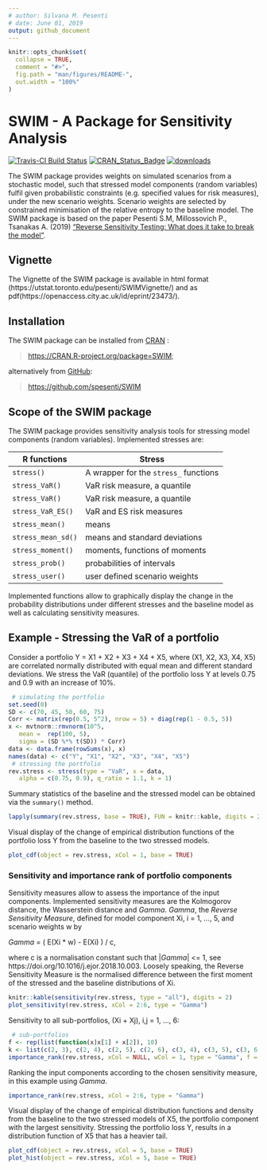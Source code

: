 ```yaml
---
# author: Silvana M. Pesenti
# date: June 01, 2019
output: github_document
---
```


<!-- README.md is generated from README.Rmd. Please edit that file -->

```r
knitr::opts_chunk$set(
  collapse = TRUE,
  comment = "#>",
  fig.path = "man/figures/README-",
  out.width = "100%"
)
```

# SWIM - A Package for Sensitivity Analysis

[![Travis-CI Build Status](https://travis-ci.org/spesenti/SWIM.svg?branch=master)](https://travis-ci.org/spesenti/SWIM)   [![CRAN\_Status\_Badge](https://www.r-pkg.org/badges/version/SWIM)](https://cran.r-project.org/package=SWIM) [![downloads](https://cranlogs.r-pkg.org/badges/grand-total/SWIM)](https://cran.r-project.org/package=SWIM)

The SWIM package provides weights on simulated scenarios from a stochastic model, such that stressed model components (random variables) fulfil given probabilistic constraints (e.g. specified values for risk measures), under the new scenario weights. Scenario weights are selected by constrained minimisation of the relative entropy to the baseline model. The SWIM package is based on the paper Pesenti S.M, Millossovich P., Tsanakas A. (2019) ["Reverse Sensitivity Testing: What does it take to break the model"](https://openaccess.city.ac.uk/id/eprint/18896/).


## Vignette

The Vignette of the SWIM package is available in html format (https://utstat.toronto.edu/pesenti/SWIMVignette/) and as pdf(https://openaccess.city.ac.uk/id/eprint/23473/).


## Installation

The SWIM package can be installed from [CRAN](https://CRAN.R-project.org/package=SWIM) :

> 
<https://CRAN.R-project.org/package=SWIM>;

alternatively from [GitHub](https://github.com/spesenti/SWIM):

> <https://github.com/spesenti/SWIM>

## Scope of the SWIM package  
The SWIM package provides sensitivity analysis tools for stressing model 
components (random variables). Implemented stresses are: 

R functions             | Stress
----------------------- | -------------------------------
`stress()`              | A wrapper for the `stress_` functions
`stress_VaR()`          | VaR risk measure, a quantile
`stress_VaR()`          | VaR risk measure, a quantile
`stress_VaR_ES()`       | VaR and ES risk measures
`stress_mean()`         | means
`stress_mean_sd()`      | means and standard deviations
`stress_moment()`       | moments, functions of moments
`stress_prob()`         | probabilities of intervals
`stress_user()`         | user defined scenario weights

Implemented functions allow to graphically display the change in the probability distributions under different stresses and the baseline model 
as well as calculating sensitivity measures. 


## Example - Stressing the VaR of a portfolio

Consider a portfolio Y = X1 + X2 + X3 + X4 + X5, where (X1, X2, X3, X4, X5) are correlated normally distributed with equal mean and different standard deviations.
We stress the VaR (quantile) of the portfolio loss Y at levels 0.75 and 0.9 with an increase of 10\%.
 
```r
 # simulating the portfolio 
set.seed(0)
SD <- c(70, 45, 50, 60, 75)
Corr <- matrix(rep(0.5, 5^2), nrow = 5) + diag(rep(1 - 0.5, 5))
x <- mvtnorm::rmvnorm(10^5, 
   mean =  rep(100, 5), 
   sigma = (SD %*% t(SD)) * Corr)
data <- data.frame(rowSums(x), x)
names(data) <- c("Y", "X1", "X2", "X3", "X4", "X5")
 # stressing the portfolio 
rev.stress <- stress(type = "VaR", x = data, 
   alpha = c(0.75, 0.9), q_ratio = 1.1, k = 1)
```

Summary statistics of the baseline and the stressed model can be obtained via the `summary()` method.  

```r
lapply(summary(rev.stress, base = TRUE), FUN = knitr::kable, digits = 2)
```

Visual display of the change of empirical distribution functions of the portfolio loss Y from the baseline to the two stressed models. 

```r
plot_cdf(object = rev.stress, xCol = 1, base = TRUE)
```


### Sensitivity and importance rank of portfolio components

Sensitivity measures allow to assess the importance of the input components. Implemented sensitivity measures are the Kolmogorov distance, the Wasserstein distance and *Gamma*. *Gamma*, the *Reverse Sensitivity Measure*, defined for model component Xi, i = 1, ..., 5, and scenario weights w by

*Gamma* = ( E(Xi * w) - E(Xi) ) / c,

where c is a normalisation constant such that |*Gamma*| <= 1, see https://doi.org/10.1016/j.ejor.2018.10.003. Loosely speaking, the Reverse Sensitivity Measure is the normalised difference between the first moment of the stressed and the baseline distributions of Xi.

```r
knitr::kable(sensitivity(rev.stress, type = "all"), digits = 2)
plot_sensitivity(rev.stress, xCol = 2:6, type = "Gamma") 
```

Sensitivity to all sub-portfolios, (Xi + Xj), i,j = 1, ..., 6: 

```r
 # sub-portfolios
f <- rep(list(function(x)x[1] + x[2]), 10)
k <- list(c(2, 3), c(2, 4), c(2, 5), c(2, 6), c(3, 4), c(3, 5), c(3, 6), c(4, 5), c(4, 6), c(5, 6))
importance_rank(rev.stress, xCol = NULL, wCol = 1, type = "Gamma", f = f, k = k)
```

Ranking the input components according to the chosen sensitivity measure, in this example using *Gamma*.

```r
importance_rank(rev.stress, xCol = 2:6, type = "Gamma")
```

Visual display of the change of empirical distribution functions and density from the baseline to the two stressed models of X5, the portfolio component with the largest sensitivity. Stressing the portfolio loss Y, results in a 
distribution function of X5 that has a heavier tail.  
 
```r
plot_cdf(object = rev.stress, xCol = 5, base = TRUE)
plot_hist(object = rev.stress, xCol = 5, base = TRUE)
```